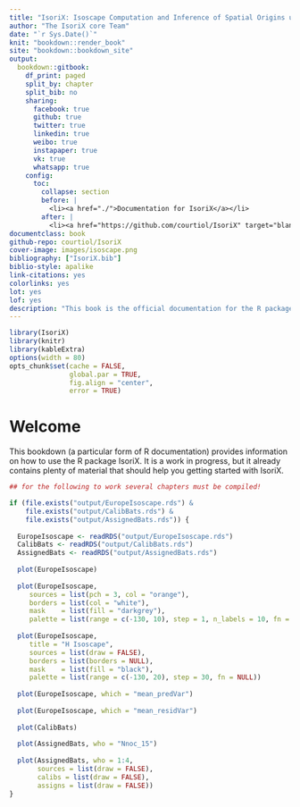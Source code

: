 ```yaml
--- 
title: "IsoriX: Isoscape Computation and Inference of Spatial Origins using R"
author: "The IsoriX core Team"
date: "`r Sys.Date()`"
knit: "bookdown::render_book"
site: "bookdown::bookdown_site"
output: 
  bookdown::gitbook:
    df_print: paged
    split_by: chapter
    split_bib: no
    sharing:
      facebook: true
      github: true
      twitter: true
      linkedin: true
      weibo: true
      instapaper: true
      vk: true
      whatsapp: true
    config:
      toc:
        collapse: section
        before: |
          <li><a href="./">Documentation for IsoriX</a></li>
        after: |
          <li><a href="https://github.com/courtiol/IsoriX" target="blank">Click here for the R package</a></li>
documentclass: book
github-repo: courtiol/IsoriX
cover-image: images/isoscape.png
bibliography: ["IsoriX.bib"]
biblio-style: apalike
link-citations: yes
colorlinks: yes
lot: yes
lof: yes
description: "This book is the official documentation for the R package IsoriX."
---
```


```r
library(IsoriX)
library(knitr)
library(kableExtra)
options(width = 80)
opts_chunk$set(cache = FALSE,
               global.par = TRUE,
               fig.align = "center",
               error = TRUE)
```

# Welcome {-}

This bookdown (a particular form of R documentation) provides information on how to use the R package IsoriX.
It is a work in progress, but it already contains plenty of material that should help you getting started with IsoriX.

```r
## for the following to work several chapters must be compiled!

if (file.exists("output/EuropeIsoscape.rds") &
    file.exists("output/CalibBats.rds") &
    file.exists("output/AssignedBats.rds")) {
  
  EuropeIsoscape <- readRDS("output/EuropeIsoscape.rds")
  CalibBats <- readRDS("output/CalibBats.rds")
  AssignedBats <- readRDS("output/AssignedBats.rds")
  
  plot(EuropeIsoscape)
  
  plot(EuropeIsoscape,
     sources = list(pch = 3, col = "orange"),
     borders = list(col = "white"),
     mask    = list(fill = "darkgrey"),
     palette = list(range = c(-130, 10), step = 1, n_labels = 10, fn = "rainbow"))
  
  plot(EuropeIsoscape,
     title = "H Isoscape",
     sources = list(draw = FALSE),
     borders = list(borders = NULL),
     mask    = list(fill = "black"),
     palette = list(range = c(-130, 20), step = 30, fn = NULL))
  
  plot(EuropeIsoscape, which = "mean_predVar")
  
  plot(EuropeIsoscape, which = "mean_residVar")
  
  plot(CalibBats)
  
  plot(AssignedBats, who = "Nnoc_15")
  
  plot(AssignedBats, who = 1:4,
       sources = list(draw = FALSE),
       calibs = list(draw = FALSE),
       assigns = list(draw = FALSE))
}
```
